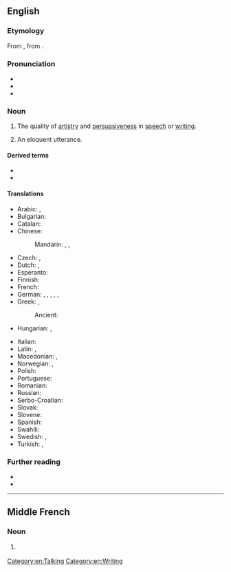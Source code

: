 {{also|éloquence}}
==English==

===Etymology===
From {{uder|en|fro|eloquence}}, from {{uder|en|la|eloquentia}}.

===Pronunciation===
* {{audio|en|En-us-eloquence.ogg|Audio (US)}}
* {{IPA|en|/ˈɛl.ə.kwəns/}}
* {{hyphenation|en|el|o|quence}}

===Noun===
{{en-noun|~}}

# The quality of [[artistry]] and [[persuasiveness]] in [[speech]] or [[writing]].
# {{lb|en|countable}} An eloquent utterance.

====Derived terms====
* {{l|en|eloquency}}
* {{l|en|eloquently}}

====Translations====
{{trans-top|the quality of artistry and persuasiveness in speech or writing}}
* Arabic: {{t|ar|بَلَاغَة|f}}, {{t|ar|فَصَاحَة|f}}
* Bulgarian: {{t+|bg|красноречие|n}}
* Catalan: {{t+|ca|eloqüència|f}}
* Chinese:
*: Mandarin: {{t+|cmn|雄辯|sc=Hani}}, {{t+|cmn|雄辩|tr=xióngbiàn|sc=Hani}}, {{t+|cmn|口才|tr=kǒucái|sc=Hani}}
* Czech: {{t|cs|výmluvnost|f}}, {{t|cs|výřečnost|f}}
* Dutch: {{t+|nl|welbespraaktheid|f}}, {{t+|nl|eloquentie}}
* Esperanto: {{t|eo|elokventeco}}
* Finnish: {{t+|fi|kaunopuheisuus}}
* French: {{t+|fr|éloquence|f}}
* German: {{t+|de|Redegewandtheit|f}}, {{t+|de|Eloquenz|f}}, {{t+|de|Sprachfertigkeit|f}}, {{t+|de|Beredsamkeit|f}}, {{t+|de|Redseligkeit}}, {{t+|de|Redseligkeit}}
* Greek: {{t+|el|ευγλωττία|f}}, {{t+|el|ευφράδεια|f}}
*: Ancient: {{t|grc|καλλιρρημοσύνη|f}}
* Hungarian: {{t+|hu|ékesszólás}}, {{t+|hu|beszédkészség}}
{{trans-mid}}
* Italian: {{t+|it|eloquenza|f}}
* Latin: {{t|la|fācundia|f}}, {{t|la|ēloquium|n}}
* Macedonian: {{t|mk|речитост|f}}, {{t|mk|красноречивост|f}}
* Norwegian: {{t|no|veltalenhet|m}}, {{t|no|språkferdighet|m}}
* Polish: {{t+|pl|elokwencja|f}}
* Portuguese: {{t+|pt|eloquência|f}}
* Romanian: {{t+|ro|elocvență|f}}
* Russian: {{t+|ru|красноре́чие|n}}
* Serbo-Croatian: {{t+|sh|rječitost|f}}
* Slovak: {{t|sk|výrečnosť|f}}
* Slovene: {{t|sl|zgovornost|f}}
* Spanish: {{t+|es|elocuencia|f}}
* Swahili: {{t|sw|usemaji}}
* Swedish: {{t+|sv|elokvens|c}}, {{t+|sv|vältalighet|c}}
* Turkish: {{t+|tr|belagat}}, {{t|tr|konuşma sanatı}}
{{trans-bottom}}

===Further reading===
* {{pedialite}}
* {{quotelite}}

[[Category:en:Talking]]
[[Category:en:Writing]]

----

==Middle French==

===Noun===
{{frm-noun|f|-}}

# {{l|en|eloquence}} {{gloss|quality of being eloquent}}
